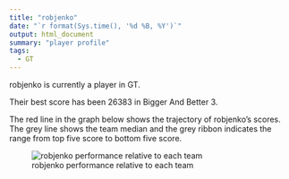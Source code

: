 ```yaml
---
title: "robjenko"
date: "`r format(Sys.time(), '%d %B, %Y')`"
output: html_document
summary: "player profile"
tags:
  - GT
---
```


robjenko is currently a player in GT.

Their best score has been 26383 in Bigger And Better 3.

The red line in the graph below shows the trajectory of robjenko's scores. The grey line shows the team median and the grey ribbon indicates the range from top five score to bottom five score.

![robjenko performance relative to each team](robjenko.jpg)
